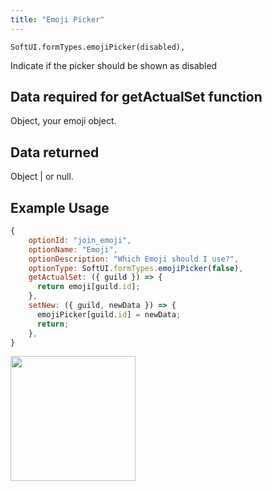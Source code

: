 ```yaml
---
title: "Emoji Picker"
---
```


```
SoftUI.formTypes.emojiPicker(disabled),
```

<ParamField path="disabled" type="boolean" required>
  Indicate if the picker should be shown as disabled
</ParamField>

## Data required for getActualSet function

Object, your emoji object.

## Data returned

Object | or null.

## Example Usage

```javascript
{
    optionId: "join_emoji",
    optionName: "Emoji",
    optionDescription: "Which Emoji should I use?",
    optionType: SoftUI.formTypes.emojiPicker(false),
    getActualSet: ({ guild }) => {
      return emoji[guild.id];
    },
    setNew: ({ guild, newData }) => {
      emojiPicker[guild.id] = newData;
      return;
    },
}
```

<img height="200" src="/images/formtypes/softui-emojipicker.png" />
